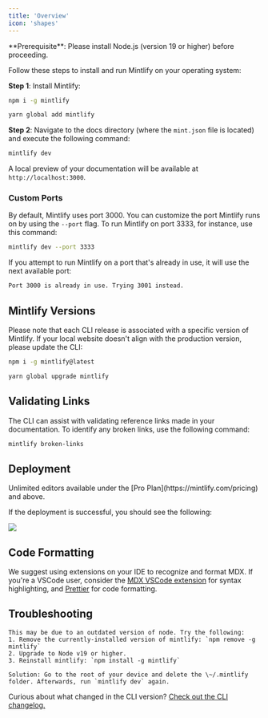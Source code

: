 ---
title: 'Overview'
icon: 'shapes'
---

<Info>
  **Prerequisite**: Please install Node.js (version 19 or higher) before proceeding.
</Info>

Follow these steps to install and run Mintlify on your operating system:

**Step 1**: Install Mintlify:

<CodeGroup>

  ```bash npm
  npm i -g mintlify
  ```

```bash yarn
yarn global add mintlify
```

</CodeGroup>

**Step 2**: Navigate to the docs directory (where the `mint.json` file is located) and execute the following command:

```bash
mintlify dev
```

A local preview of your documentation will be available at `http://localhost:3000`.

### Custom Ports

By default, Mintlify uses port 3000. You can customize the port Mintlify runs on by using the `--port` flag. To run Mintlify on port 3333, for instance, use this command:

```bash
mintlify dev --port 3333
```

If you attempt to run Mintlify on a port that's already in use, it will use the next available port:

```md
Port 3000 is already in use. Trying 3001 instead.
```

## Mintlify Versions

Please note that each CLI release is associated with a specific version of Mintlify. If your local website doesn't align with the production version, please update the CLI:

<CodeGroup>

```bash npm
npm i -g mintlify@latest
```

```bash yarn
yarn global upgrade mintlify
```

</CodeGroup>

## Validating Links

The CLI can assist with validating reference links made in your documentation. To identify any broken links, use the following command:

```bash
mintlify broken-links
```

## Deployment

<Tip>
  Unlimited editors available under the [Pro
  Plan](https://mintlify.com/pricing) and above.
</Tip>

If the deployment is successful, you should see the following:

<Frame>
  <img src="/images/checks-passed.png" style={{ borderRadius: '0.5rem' }} />
</Frame>

## Code Formatting

We suggest using extensions on your IDE to recognize and format MDX. If you're a VSCode user, consider the [MDX VSCode extension](https://marketplace.visualstudio.com/items?itemName=unifiedjs.vscode-mdx) for syntax highlighting, and [Prettier](https://marketplace.visualstudio.com/items?itemName=esbenp.prettier-vscode) for code formatting.

## Troubleshooting

<AccordionGroup>
  <Accordion title='Error: Could not load the "sharp" module using the darwin-arm64 runtime'>

    This may be due to an outdated version of node. Try the following:
    1. Remove the currently-installed version of mintlify: `npm remove -g mintlify`
    2. Upgrade to Node v19 or higher.
    3. Reinstall mintlify: `npm install -g mintlify`
  </Accordion>

  <Accordion title="Issue: Encountering an unknown error">
  
    Solution: Go to the root of your device and delete the \~/.mintlify folder. Afterwards, run `mintlify dev` again.
  </Accordion>
</AccordionGroup>

Curious about what changed in the CLI version? [Check out the CLI changelog.](https://www.npmjs.com/package/mintlify?activeTab=versions)
